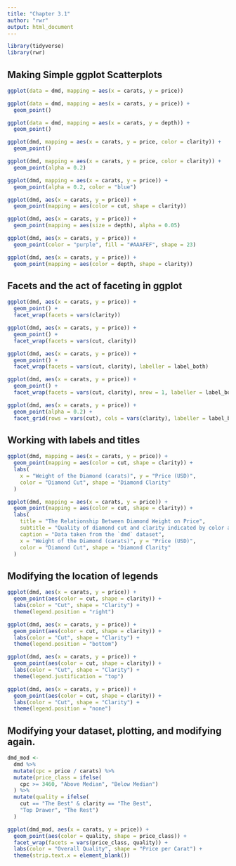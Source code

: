 ```yaml
---
title: "Chapter 3.1"
author: "rwr"
output: html_document
---
```


```r
library(tidyverse)
library(rwr)
```


## Making Simple ggplot Scatterplots

```r
ggplot(data = dmd, mapping = aes(x = carats, y = price))
```


```r
ggplot(data = dmd, mapping = aes(x = carats, y = price)) +
  geom_point()
```


```r
ggplot(data = dmd, mapping = aes(x = carats, y = depth)) +
  geom_point()
```

```r
ggplot(dmd, mapping = aes(x = carats, y = price, color = clarity)) +
  geom_point()
```


```r
ggplot(dmd, mapping = aes(x = carats, y = price, color = clarity)) +
  geom_point(alpha = 0.2)
```


```r
ggplot(dmd, mapping = aes(x = carats, y = price)) +
  geom_point(alpha = 0.2, color = "blue")
```


```r
ggplot(dmd, aes(x = carats, y = price)) +
  geom_point(mapping = aes(color = cut, shape = clarity))
```

```r
ggplot(dmd, aes(x = carats, y = price)) +
  geom_point(mapping = aes(size = depth), alpha = 0.05)
```

```r
ggplot(dmd, aes(x = carats, y = price)) +
  geom_point(color = "purple", fill = "#AAAFEF", shape = 23)
```

```r
ggplot(dmd, aes(x = carats, y = price)) +
  geom_point(mapping = aes(color = depth, shape = clarity))
```


## Facets and the act of faceting in ggplot

```r
ggplot(dmd, aes(x = carats, y = price)) +
  geom_point() +
  facet_wrap(facets = vars(clarity))
```


```r
ggplot(dmd, aes(x = carats, y = price)) +
  geom_point() +
  facet_wrap(facets = vars(cut, clarity))
```


```r
ggplot(dmd, aes(x = carats, y = price)) +
  geom_point() +
  facet_wrap(facets = vars(cut, clarity), labeller = label_both)
```


```r
ggplot(dmd, aes(x = carats, y = price)) +
  geom_point() +
  facet_wrap(facets = vars(cut, clarity), nrow = 1, labeller = label_both)
```


```r
ggplot(dmd, aes(x = carats, y = price)) +
  geom_point(alpha = 0.2) +
  facet_grid(rows = vars(cut), cols = vars(clarity), labeller = label_both)
```


## Working with labels and titles

```r
ggplot(dmd, mapping = aes(x = carats, y = price)) +
  geom_point(mapping = aes(color = cut, shape = clarity)) +
  labs(
    x = "Weight of the Diamond (carats)", y = "Price (USD)",
    color = "Diamond Cut", shape = "Diamond Clarity"
  )
```


```r
ggplot(dmd, mapping = aes(x = carats, y = price)) +
  geom_point(mapping = aes(color = cut, shape = clarity)) +
  labs(
    title = "The Relationship Between Diamond Weight on Price",
    subtitle = "Quality of diamond cut and clarity indicated by color and shape",
    caption = "Data taken from the `dmd` dataset",
    x = "Weight of the Diamond (carats)", y = "Price (USD)",
    color = "Diamond Cut", shape = "Diamond Clarity"
  )
```


## Modifying the location of legends

```r
ggplot(dmd, aes(x = carats, y = price)) +
  geom_point(aes(color = cut, shape = clarity)) +
  labs(color = "Cut", shape = "Clarity") +
  theme(legend.position = "right")
```

```r
ggplot(dmd, aes(x = carats, y = price)) +
  geom_point(aes(color = cut, shape = clarity)) +
  labs(color = "Cut", shape = "Clarity") +
  theme(legend.position = "bottom")
```

```r
ggplot(dmd, aes(x = carats, y = price)) +
  geom_point(aes(color = cut, shape = clarity)) +
  labs(color = "Cut", shape = "Clarity") +
  theme(legend.justification = "top")
```

```r
ggplot(dmd, aes(x = carats, y = price)) +
  geom_point(aes(color = cut, shape = clarity)) +
  labs(color = "Cut", shape = "Clarity") +
  theme(legend.position = "none")
```


## Modifying your dataset, plotting, and modifying again.

```r
dmd_mod <- 
  dmd %>%
  mutate(cpc = price / carats) %>%
  mutate(price_class = ifelse(
    cpc >= 3460, "Above Median", "Below Median")
  ) %>%
  mutate(quality = ifelse(
    cut == "The Best" & clarity == "The Best",
    "Top Drawer", "The Rest")
  )

ggplot(dmd_mod, aes(x = carats, y = price)) +
  geom_point(aes(color = quality, shape = price_class)) +
  facet_wrap(facets = vars(price_class, quality)) +
  labs(color = "Overall Quality", shape = "Price per Carat") +
  theme(strip.text.x = element_blank())
```
